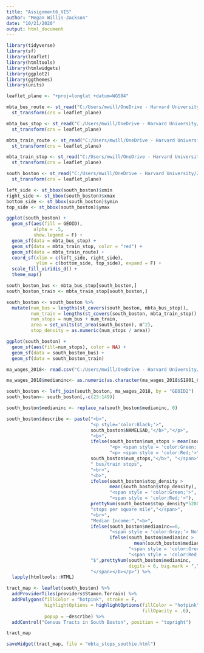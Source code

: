 ```yaml
---
title: "Assignment6_VIS"
author: "Megan Willis-Jackson"
date: "10/21/2020"
output: html_document
---
```


```r
library(tidyverse)
library(sf)
library(leaflet)
library(htmltools)
library(htmlwidgets)
library(ggplot2)
library(ggthemes)
library(units)

```


```r
leaflet_plane <- "+proj=longlat +datum=WGS84"

mbta_bus_route <- st_read("C:/Users/mwill/OneDrive - Harvard University/2020 - Fall/Spatial Analysis/InteractiveMaps/mbtabus/mbtabus/ARC", quiet = T) %>%
  st_transform(crs = leaflet_plane)

mbta_bus_stop <- st_read("C:/Users/mwill/OneDrive - Harvard University/2020 - Fall/Spatial Analysis/InteractiveMaps/mbtabus/mbtabus/PT", quiet = T) %>%
  st_transform(crs = leaflet_plane)

mbta_train_route <- st_read("C:/Users/mwill/OneDrive - Harvard University/2020 - Fall/Spatial Analysis/InteractiveMaps/mbta_rapid_transit/ARC", quiet = T) %>%
  st_transform(crs = leaflet_plane)

mbta_train_stop <- st_read("C:/Users/mwill/OneDrive - Harvard University/2020 - Fall/Spatial Analysis/InteractiveMaps/mbta_rapid_transit/NODE", quiet = T) %>%
  st_transform(crs = leaflet_plane)

south_boston <- st_read("C:/Users/mwill/OneDrive - Harvard University/2020 - Fall/Spatial Analysis/InteractiveMaps/SouthBoston_tract", quiet = T) %>%
  st_transform(crs = leaflet_plane)


```


```r
left_side <- st_bbox(south_boston)$xmin
right_side <- st_bbox(south_boston)$xmax
bottom_side <- st_bbox(south_boston)$ymin
top_side <- st_bbox(south_boston)$ymax

ggplot(south_boston) +
  geom_sf(aes(fill = GEOID),
          alpha = .5,
          show.legend = F) +
  geom_sf(data = mbta_bus_stop) +
  geom_sf(data = mbta_train_stop, color = "red") +
  geom_sf(data = mbta_train_route) +
  coord_sf(xlim = c(left_side, right_side),
           ylim = c(bottom_side, top_side), expand = F) +
  scale_fill_viridis_d() +
  theme_map()


```

```r
south_boston_bus <- mbta_bus_stop[south_boston,]
south_boston_train <- mbta_train_stop[south_boston,]

south_boston <- south_boston %>%
  mutate(num_bus = lengths(st_covers(south_boston, mbta_bus_stop)),
         num_train = lengths(st_covers(south_boston, mbta_train_stop)),
         num_stops = num_bus + num_train,
         area = set_units(st_area(south_boston), m^2),
         stop_density = as.numeric(num_stops / area))

ggplot(south_boston) +
  geom_sf(aes(fill=num_stops), color = NA) +
  geom_sf(data = south_boston_bus) +
  geom_sf(data = south_boston_train)

```

```r
ma_wages_2018<- read.csv("C:/Users/mwill/OneDrive - Harvard University/2020 - Fall/Studio 1/Exercise 2/Data/Wages2013and2018/ACSST5Y2018.S1901_data_with_overlays_2020-09-24T123247.csv", stringsAsFactors = T)

ma_wages_2018$medianinc<- as.numeric(as.character(ma_wages_2018$S1901_C02_012E))

south_boston <- left_join(south_boston, ma_wages_2018, by = "GEOID2")
south_boston<- south_boston[,-c(23:149)]

south_boston$medianinc <- replace_na(south_boston$medianinc, 0)

```

```r
south_boston$describe <- paste("<b>",
                               "<p style='color:Black;'>",
                               south_boston$NAMELSAD,"</b>","</p>",
                               "<b>", 
                               ifelse(south_boston$num_stops > mean(south_boston$num_stops),
                                      "<p> <span style = 'color:Green;'>", 
                                      "<p> <span style = 'color:Red;'>"),
                               south_boston$num_stops,"</b>", "</span>", 
                               " bus/train stops",
                               "<br>",
                               "<b>",
                               ifelse(south_boston$stop_density >
                                      mean(south_boston$stop_density),
                                      "<span style = 'color:Green;'>",
                                      "<span style = 'color:Red;'>"),
                               prettyNum(south_boston$stop_density*5280, digits = 2),"</b>",
                               "stops per square mile","</span>",  
                               "<br>", 
                               "Median Income:","<b>",
                               ifelse(south_boston$medianinc==0,
                                      "<span style = 'color:Gray;'> Not Available",
                                      ifelse(south_boston$medianinc >
                                               mean(south_boston$medianinc),
                                             "<span style = 'color:Green;'>",
                                             "<span style = 'color:Red;'>")),
                               "$",prettyNum(south_boston$medianinc, 
                                             digits = 6, big.mark = ","),
                               "</span></b></p>") %>%
  lapply(htmltools::HTML)

tract_map <- leaflet(south_boston) %>%
  addProviderTiles(providers$Stamen.Terrain) %>%
  addPolygons(fillColor = "hotpink", stroke = F,
              highlightOptions = highlightOptions(fillColor = "hotpink",
                                                  fillOpacity = .6),
              popup = ~describe) %>%
  addControl("Census Tracts in South Boston", position = "topright") 

tract_map

saveWidget(tract_map, file = "mbta_stops_southie.html")

```












